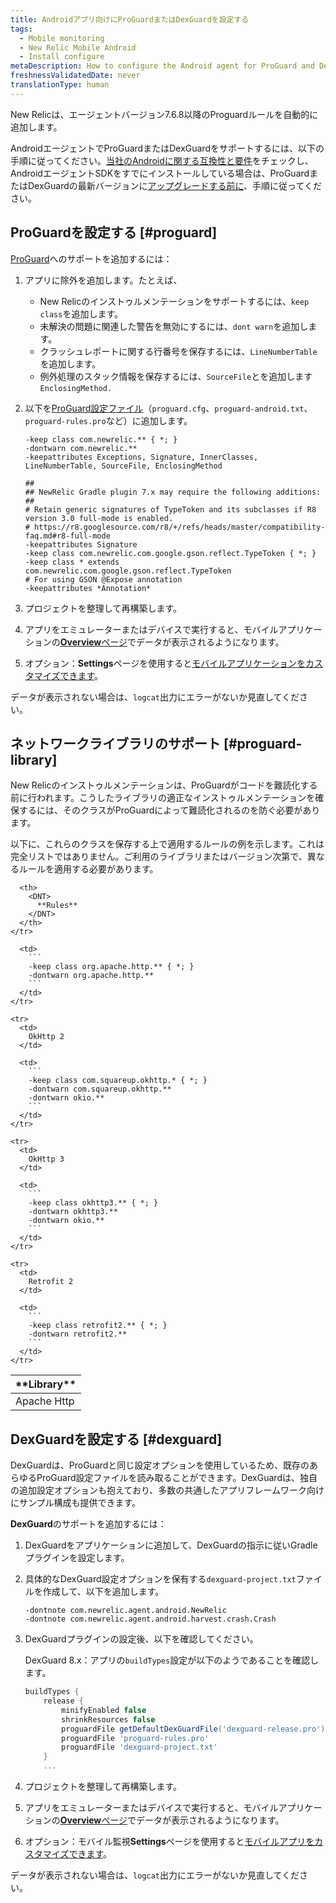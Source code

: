 ```yaml
---
title: Androidアプリ向けにProGuardまたはDexGuardを設定する
tags:
  - Mobile monitoring
  - New Relic Mobile Android
  - Install configure
metaDescription: How to configure the Android agent for ProGuard and DexGuard
freshnessValidatedDate: never
translationType: human
---
```


<Callout variant="important">
  New Relicは、エージェントバージョン7.6.8以降のProguardルールを自動的に追加します。
</Callout>

AndroidエージェントでProGuardまたはDexGuardをサポートするには、以下の手順に従ってください。[当社のAndroidに関する互換性と要件](/docs/mobile-monitoring/new-relic-mobile-android/get-started/new-relic-android-compatibility-requirements)をチェックし、AndroidエージェントSDKをすでにインストールしている場合は、ProGuardまたはDexGuardの最新バージョンに[アップグレードする前に](/docs/mobile-apps/android-1-upgrade)、手順に従ってください。

## ProGuardを設定する [#proguard]

[ProGuard](http://proguard.sourceforge.net/manual/usage.html)へのサポートを追加するには：

1. アプリに除外を追加します。たとえば、

   * New Relicのインストゥルメンテーションをサポートするには、`keep class`を追加します。
   * 未解決の問題に関連した警告を無効にするには、`dont warn`を追加します。
   * クラッシュレポートに関する行番号を保存するには、`LineNumberTable`を追加します。
   * 例外処理のスタック情報を保存するには、`SourceFile`とを追加します `EnclosingMethod.`

2. 以下を[ProGuard設定ファイル](#proguard-library)（`proguard.cfg`、`proguard-android.txt`、`proguard-rules.pro`など）に追加します。

   ```
   -keep class com.newrelic.** { *; }
   -dontwarn com.newrelic.**
   -keepattributes Exceptions, Signature, InnerClasses, LineNumberTable, SourceFile, EnclosingMethod

   ##
   ## NewRelic Gradle plugin 7.x may require the following additions:
   ##
   # Retain generic signatures of TypeToken and its subclasses if R8 version 3.0 full-mode is enabled.
   # https://r8.googlesource.com/r8/+/refs/heads/master/compatibility-faq.md#r8-full-mode
   -keepattributes Signature
   -keep class com.newrelic.com.google.gson.reflect.TypeToken { *; }
   -keep class * extends com.newrelic.com.google.gson.reflect.TypeToken
   # For using GSON @Expose annotation
   -keepattributes *Annotation*
   ```

3. プロジェクトを整理して再構築します。

4. アプリをエミュレーターまたはデバイスで実行すると、モバイルアプリケーションの[<DNT>**Overview**</DNT>ページ](/docs/mobile-apps/mobile-apps-dashboard)でデータが表示されるようになります。

5. オプション：<InlinePopover type="mobile" /><DNT>**Settings**</DNT>ページを使用すると[モバイルアプリケーションをカスタマイズできます](/docs/mobile-apps/customizing-your-mobile-app-settings)。

データが表示されない場合は、`logcat`出力にエラーがないか見直してください。

<InstallFeedback />

## ネットワークライブラリのサポート [#proguard-library]

New Relicのインストゥルメンテーションは、ProGuardがコードを難読化する前に行われます。こうしたライブラリの適正なインストゥルメンテーションを確保するには、そのクラスがProGuardによって難読化されるのを防ぐ必要があります。

以下に、これらのクラスを保存する上で適用するルールの例を示します。これは完全リストではありません。ご利用のライブラリまたはバージョン次第で、異なるルールを適用する必要があります。

<table>
  <thead>
    <tr>
      <th style={{ width: "200px" }}>
        <DNT>
          **Library**
        </DNT>
      </th>

      <th>
        <DNT>
          **Rules**
        </DNT>
      </th>
    </tr>
  </thead>

  <tbody>
    <tr>
      <td>
        Apache Http
      </td>

      <td>
        ```
        -keep class org.apache.http.** { *; }
        -dontwarn org.apache.http.**
        ```
      </td>
    </tr>

    <tr>
      <td>
        OkHttp 2
      </td>

      <td>
        ```
        -keep class com.squareup.okhttp.* { *; }
        -dontwarn com.squareup.okhttp.**
        -dontwarn okio.**
        ```
      </td>
    </tr>

    <tr>
      <td>
        OkHttp 3
      </td>

      <td>
        ```
        -keep class okhttp3.** { *; }
        -dontwarn okhttp3.**
        -dontwarn okio.**
        ```
      </td>
    </tr>

    <tr>
      <td>
        Retrofit 2
      </td>

      <td>
        ```
        -keep class retrofit2.** { *; }
        -dontwarn retrofit2.**
        ```
      </td>
    </tr>
  </tbody>
</table>

## DexGuardを設定する [#dexguard]

DexGuardは、ProGuardと同じ設定オプションを使用しているため、既存のあらゆるProGuard設定ファイルを読み取ることができます。DexGuardは、独自の追加設定オプションも抱えており、多数の共通したアプリフレームワーク向けにサンプル構成も提供できます。

<DNT>**DexGuard**</DNT>のサポートを追加するには：

1. DexGuardをアプリケーションに追加して、DexGuardの指示に従いGradleプラグインを設定します。

2. 具体的なDexGuard設定オプションを保有する`dexguard-project.txt`ファイルを作成して、以下を追加します。

   ```
   -dontnote com.newrelic.agent.android.NewRelic
   -dontnote com.newrelic.agent.android.harvest.crash.Crash
   ```

3. DexGuardプラグインの設定後、以下を確認してください。

   DexGuard 8.x：アプリの`buildTypes`設定が以下のようであることを確認します。

   ```gradle
   buildTypes {
       release {
           minifyEnabled false
           shrinkResources false
           proguardFile getDefaultDexGuardFile('dexguard-release.pro')
           proguardFile 'proguard-rules.pro'
           proguardFile 'dexguard-project.txt'
       } 
       ...
   ```

4. プロジェクトを整理して再構築します。

5. アプリをエミュレーターまたはデバイスで実行すると、モバイルアプリケーションの[<DNT>**Overview**</DNT>ページ](/docs/mobile-apps/mobile-apps-dashboard)でデータが表示されるようになります。

6. オプション：モバイル監視<DNT>**Settings**</DNT>ページを使用すると[モバイルアプリをカスタマイズできます](/docs/mobile-apps/customizing-your-mobile-app-settings)。

データが表示されない場合は、`logcat`出力にエラーがないか見直してください。